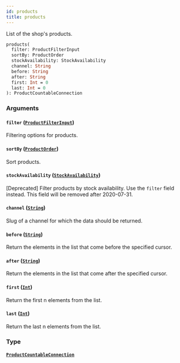 ```yaml
---
id: products
title: products
---
```


List of the shop's products.

```graphql
products(
  filter: ProductFilterInput
  sortBy: ProductOrder
  stockAvailability: StockAvailability
  channel: String
  before: String
  after: String
  first: Int = 0
  last: Int = 0
): ProductCountableConnection

```

### Arguments

#### `filter` ([`ProductFilterInput`](/api-reference/inputs/product-filter-input.mdx))

Filtering options for products.

#### `sortBy` ([`ProductOrder`](/api-reference/inputs/product-order.mdx))

Sort products.

#### `stockAvailability` ([`StockAvailability`](/api-reference/enums/stock-availability.mdx))

[Deprecated] Filter products by stock availability. Use the `filter` field instead. This field will be removed after 2020-07-31.

#### `channel` ([`String`](/api-reference/scalars/string.mdx))

Slug of a channel for which the data should be returned.

#### `before` ([`String`](/api-reference/scalars/string.mdx))

Return the elements in the list that come before the specified cursor.

#### `after` ([`String`](/api-reference/scalars/string.mdx))

Return the elements in the list that come after the specified cursor.

#### `first` ([`Int`](/api-reference/scalars/int.mdx))

Return the first n elements from the list.

#### `last` ([`Int`](/api-reference/scalars/int.mdx))

Return the last n elements from the list.

### Type

#### [`ProductCountableConnection`](/api-reference/objects/product-countable-connection.mdx)
